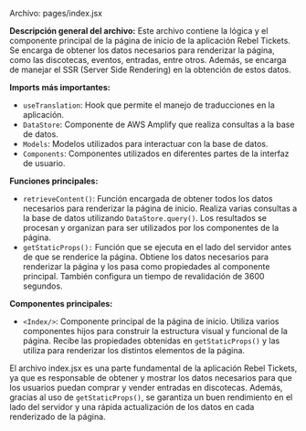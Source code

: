 

Archivo: pages/index.jsx

**Descripción general del archivo:** Este archivo contiene la lógica y el componente principal de la página de inicio de la aplicación Rebel Tickets. Se encarga de obtener los datos necesarios para renderizar la página, como las discotecas, eventos, entradas, entre otros. Además, se encarga de manejar el SSR (Server Side Rendering) en la obtención de estos datos.

**Imports más importantes:**
- `useTranslation`: Hook que permite el manejo de traducciones en la aplicación.
- `DataStore`: Componente de AWS Amplify que realiza consultas a la base de datos.
- `Models`: Modelos utilizados para interactuar con la base de datos.
- `Components`: Componentes utilizados en diferentes partes de la interfaz de usuario.

**Funciones principales:**
- `retrieveContent()`: Función encargada de obtener todos los datos necesarios para renderizar la página de inicio. Realiza varias consultas a la base de datos utilizando `DataStore.query()`. Los resultados se procesan y organizan para ser utilizados por los componentes de la página.
- `getStaticProps():` Función que se ejecuta en el lado del servidor antes de que se renderice la página. Obtiene los datos necesarios para renderizar la página y los pasa como propiedades al componente principal. También configura un tiempo de revalidación de 3600 segundos.

**Componentes principales:**
- `<Index/>`: Componente principal de la página de inicio. Utiliza varios componentes hijos para construir la estructura visual y funcional de la página. Recibe las propiedades obtenidas en `getStaticProps()` y las utiliza para renderizar los distintos elementos de la página.

El archivo index.jsx es una parte fundamental de la aplicación Rebel Tickets, ya que es responsable de obtener y mostrar los datos necesarios para que los usuarios puedan comprar y vender entradas en discotecas. Además, gracias al uso de `getStaticProps()`, se garantiza un buen rendimiento en el lado del servidor y una rápida actualización de los datos en cada renderizado de la página.